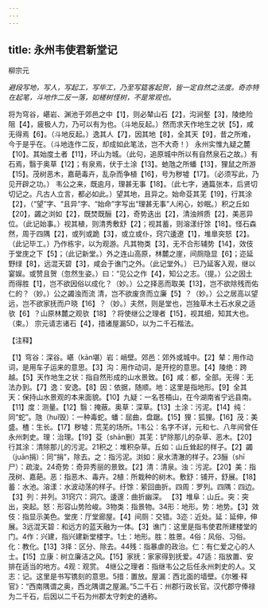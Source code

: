 ```yaml
---
---
---
```

title: 永州韦使君新堂记
---



柳宗元

*避段写地，写人，写起工，写毕工，乃至写筵客起贺，皆一定自然之法度。奇亦特在起笔，斗地作二反一落，如槎树怪树，不是常观也。*

将为穹谷，嵁岩、渊池于郊邑之中【1】，则必辇山石【2】，沟涧壑【3】，陵绝险阻【4】，疲极人力，乃可以有为也。（斗地反起。）然而求天作地生之状【5】，咸无得焉【6】。（斗地反起。）逸其人【7】，因其地【8】，全其天【9】，昔之所难，今于是乎在。（斗地连作二反，却成如此笔法，岂不大奇！）
永州实惟九疑之麓【10】。其始度土者【11】，环山为城。（此句，追原城中所以有自然泉石之故。）有石焉，翳于奥草【12】；有泉焉，伏于土涂【13】。虵虺之所蟠【13】，狸鼠之所游【15】。茂树恶木，嘉葩毒卉，乱杂而争植【16】，号为秽墟【17】。（必须写此，乃见开辟之功。）
韦公之来，既逾月，理甚无事【18】。（此七字，通篇张本，后贤切切记之。凡古人立言，都必如此。）望其地，且异之。始命芟其芜【19】，行其涂【2】，（“望”字、“且异”字、“始命”字写出“理甚无事”人闲心，妙眠。）积之丘如【20】，蠲之浏如【2】，既焚既酾【2】，奇势迭出【2】，清浊辨质【2】，美恶异位。（此记始事。）视其植，则清秀敷舒【2】；视其蓄，则溶漾纡馀【18】。怪石森然，周于四隅【2】，或列或跪【3】，或立或仆，窍穴逶遼【1】，堆臯突怒【2】。（此记毕工。）乃作栋宇，以为观游。凡其物类【3】，无不合形辅势【14】，效伎于堂庑之下【5】；（此记新堂。）外之连山高原，林麓之崖，间厕隐显【6】；迩延野绿【8】，远混天碧【3】，咸会于谯门之外。（此记堂外。）
已乃延客入观，继以宴娱。或赞且贺（忽然生姿。）曰：“见公之作【4】，知公之志。（提。）公之因土而得胜【1】，岂不欲因俗以成化？（妙。）公之择恶而取美【13】，岂不欲除残而佑仁的？（妙。）公之蠲浊而流
清，岂不欲废贪而立廉【5】？（妙。）公之居高以望远，岂不欲家抚而户晓【16】？（妙。）夫然，则是堂也，岂独草木土石水泉之适欤【6】？山原林麓之观欤【18】？将使继公之理者【15】，视其细，知其大也。（束。）
宗元请志诸石【4】，措诸屋漏5D，以为二千石楷法。

【注释】

【1】穹谷：深谷。嵁（kān堪）岩：峭壁。郊邑：郊外或城中。【2】辇：用作动词，是用车子运来的意思。【3】沟：用作动词，是开挖的意思。【4】陵绝：跨越。【5】天作地生之状：指自然形成的山水景致。【6】咸：都，全部。无得：无法办到。【7】逸：安逸。【8】因：依据，随顺。地：这里是指地形。【9】全其天：保持山水景观的本来面貌。【10】九疑：一名苍梧山，在今湖南省宁远县南。【11】度：测量。【12】翳：掩蔽。奥草：深草。【13】土涂：污泥。【14】纯：同“蛇”。虺（huǐ毁）：一种毒蛇。蟠：屈曲，盘踞。【15】狸：狐狸。【16】茂：美盛。楂：生长。【17】秽墟：荒芜的场所。1韦公：名字不详，元和七、八年间曾任永州刺史。理：治理。【19】芟（shān删）其芜：铲除那儿的杂草、恶木。【20】行其涂：清除那儿的污泥。21积之：堆积杂草。丘如：山丘耸起的样子。【2】蠲（juān捐）：同“捐”，除去。之：指污泥。浏如：泉水清澈的样子。23酾（shī尸）：疏浚。24奇势：奇异秀丽的景致。【2】清：清泉。浊：污泥。【20】美：指茂树、嘉葩。恶：指恶木、毒卉。2植：所栽种的树木。敷舒：铺开，舒展。【18】蓄：水池。溶漾：水波动荡的样子。纡馀：萦回曲折。四周：罗列。四隅：四边。【3】列：并列。31窍穴：洞穴。逶邃：曲折幽深。
【3】堆阜：山丘。突：突出，突起。怒：形容山势险峻。3物类：指景物。34形：地形。势：地势。【3】效伎：指显示美色。堂庑：厅堂廊屋。【4】间厕：交错。3迩：近处。延：延伸，伸展。3远混天碧：和远方的蓝天融为一体。【3】谯门：这里是指韦使君所建楼堂的门。4作：兴建，指兴建新堂楼字。1土：地形。胜：胜景。4俗：风俗、习俗。化：教化。【13】3择：区分、除去。44残：指暴虐的政治。仁：有仁爱之心的人士。【15】立康：树立廉洁之风。【15】家抚：家家得到抚爱。47适：指放置、安排在适当的地方。4观：观赏。
4继公之理者：指继韦公之后任永州刺史的人。又志：记。这里是书写镌刻的意思。5措：置放。屋漏：西北面的墙壁。《尔雅·释官》：“西南隅谓之奥，西北隅谓之屋漏。”5二千石：州郡行政长官。汉代郡守俸禄为二千石，后因以二千石为州郡太守刺史的通称。
